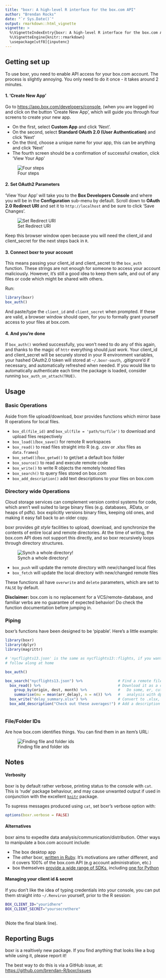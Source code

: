 ```yaml
---
title: "boxr: A high-level R interface for the box.com API"
author: "Brendan Rocks"
date: "`r Sys.Date()`"
output: rmarkdown::html_vignette
vignette: >
  %\VignetteIndexEntry{boxr: A high-level R interface for the box.com API}
  %\VignetteEngine{knitr::rmarkdown}
  \usepackage[utf8]{inputenc}
---
```


## Getting set up
To use boxr, you need to enable API access for your box.com account. The process is slightly annoying. You only need to do it once - it takes around 2 minutes.

#### 1. 'Create New App'
Go to [https://app.box.com/developers/console](https://app.box.com/developers/console), (when you are logged in) and click on the button 'Create New App', which will guide you through four screens to create your new app.

* On the first, select **Custom App** and click 'Next'.
* On the second, select **Standard OAuth 2.0 (User Authentication)** and click 'Next'
* On the third, choose a unique name for your app, this can be anything and click 'Next'
* The fourth screen should be a confirmation of successful creation, click 'View Your App'

![Four steps](images/four_steps.png)


#### 2. Set OAuth2 Parameters

'View Your App' will take you to the **Box Developers Console** and where you will be in the **Configuration** sub-menu by default. Scroll down to **OAuth 2.0 Redirect URI** and set it to `http://localhost` and be sure to click 'Save Changes'.

![Set Redirect URI](images/redirect_uri.png)


Keep this browser window open because you will need the client_id and client_secret for the next steps back in `R`.

#### 3. Connect boxr to your account
This means passing your client_id and client_secret to the `box_auth` function. These strings are not enough for someone to access your account maliciously. However, it's still a good idea to keep them safe, and out of any files or code which might be shared with others.

Run:
```r
library(boxr)
box_auth()
```

And paste/type the `client_id` and `client_secret` when prompted. If these are valid, a browser window should open, for you to formally grant yourself access to your files at box.com.


#### 4. And you're done
If `box_auth()` worked successfully, you won't need to do any of this again, and thanks to the magic of `httr` everything should *just work*. Your client_id and client_secret will be securely stored in your R environment variables, your hashed OAuth2.0 token will stored at `~/.boxr-oauth`, .gitignore'd if necessary, and automatically refreshed when needed. If you would like to automatically authenticate each time the package is loaded, consider running `box_auth_on_attach(TRUE)`.


## Usage
### Basic Operations
Aside from file upload/download, boxr provides functions which mirror base R operations for local files.

* `box_dl(file_id)` and `box_ul(file = 'path/to/file')` to download and upload files respectively
* `box_load()`/`box_save()` for remote R workspaces
* `box_read()` to read files straight into R (e.g. .csv or .xlsx files as `data.frames`)
* `box_setwd()`/`box_getwd()` to get/set a default box folder
* `box_source()` to read and execute remote code
* `box_write()` to write R objects the remotely hosted files
* `box_search()` to query files stored on box.com
* `box_add_description()` add text descriptions to your files on box.com


### Directory wide Operations
Cloud storage services can complement version control systems for code, which aren't well suited to large binary files (e.g. databases, .RData, or heaps of pdfs). box explicitly versions binary files, keeping old ones, and making it easy fall back to an older copy.

boxr provides *git style* facilities to upload, download, and synchronize the contents of entire local and remote directories. At the time of writing, the box.com API does not support this directly, and so boxr recursively loops through directory structures.

![Synch a whole directory!](http://s3-us-west-2.amazonaws.com/brendan-misc/boxr_console.png)

* `box_push` will update the remote directory with new/changed local files
* `box_fetch` will update the local directory with new/changed remote files

These functions all have `overwrite` and `delete` parameters, which are set to `FALSE` by default.

**Disclaimer:** box.com is no replacement for a VCS/remote-database, and familiar verbs are no guarantee of expected behavior! Do check the function documentation before jumping in.

### Piping
boxr's functions have been designed to be 'pipable'. Here's a little example:

```r
library(boxr)
library(dplyr)
library(magrittr)

# 'nycflights13.json' is the same as nycflights13::flights, if you want to 
# follow along at home

box_auth()

box_search("nycflights13.json") %>%                # Find a remote file
  box_read() %>%                                   # Download it as a data.frame
    group_by(origin, dest, month) %>%              #   Do some, er, cutting edge 
    summarise(mu = mean(arr_delay), n = n()) %>%   #   analysis with dplyr!
  box_write("delay_summary.xlsx") %>%              # Convert to .xlsx, upload
  box_add_description("Check out these averages!") # Add a description to your file!
  
```

### File/Folder IDs
Are how box.com identifies things. You can find them in an item's URL:

![Finding file and folder ids](http://s3-us-west-2.amazonaws.com/brendan-misc/file_ids.png)


## Notes
#### Verbosity
boxr is by default rather verbose, printing status to the console with `cat`. This is 'rude' package behaviour, and may cause unwanted output if used in conjunction with the excellent [`knitr`](https://github.com/yihui/knitr) package.

To supress messages produced using `cat`, set boxr's verbose option with:

```r
options(boxr.verbose = FALSE)
```
#### Alternatives
boxr aims to expedite data analysis/communication/distribution. Other ways to manipulate a box.com account include:

* The box desktop app
* The *other* boxr, [written in Ruby](https://github.com/cburnette/boxr). It's motivations are rather different, and it covers 100% of the box.com API (e.g account administration, etc.)
* box themselves [provide a wide range of SDKs](https://github.com/box), including [one for Python](https://github.com/box/box-python-sdk)

#### Managing your client id & secret
If you don't like the idea of typing credentials into your console, you can put them straight into `~/.Renviron` yourself, prior to the R session:

```bash
BOX_CLIENT_ID="youridhere"
BOX_CLIENT_SECRET="yoursecrethere"
 
```

(Note the final blank line).

## Reporting Bugs
boxr is a realtively new package. If you find anything that looks like a bug while using it, please report it! 

The best way to do this is via a GitHub issue, at:
[https://github.com/brendan-R/boxr/issues](https://github.com/brendan-R/boxr/issues)
